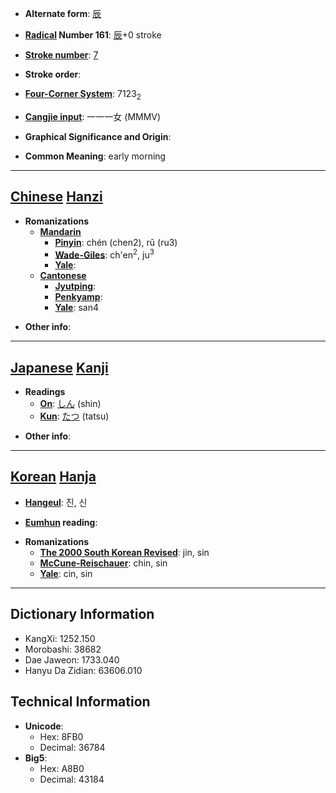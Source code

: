 * '''Alternate form''': [[辰]]

* '''[[Wiktionary:Chinese radical index| Radical]] Number 161''': [[Wiktionary:Chinese radical index 辰|辰]]+0 stroke

* '''[[Wiktionary:Chinese total strokes index|Stroke number]]''': [[Wiktionary:Chinese total strokes index 7|7]]

* '''Stroke order''': 

* '''[[Wiktionary:Chinese four corner index|Four-Corner System]]''': 7123<sub>2</sub>

* '''[[Wiktionary:Chinese Cangjie index|Cangjie input]]''': 一一一女 (MMMV)

* '''Graphical Significance and Origin''': 

* '''Common Meaning''': early morning

----

== [[Chinese]] [[Hanzi]] ==

* '''Romanizations'''
** '''[[Mandarin]]'''
*** '''[[Pinyin]]''': chén (chen2), rǔ (ru3)
*** '''[[Wade-Giles]]''': ch'en<sup>2</sup>, ju<sup>3</sup>
*** '''[[Yale]]''': 
** '''[[Cantonese]]'''
*** '''[[Jyutping]]''':
*** '''[[Penkyamp]]''': 
*** '''[[Yale]]''': san4

* '''Other info''': 

----

== [[Japanese]] [[Kanji]] ==

* '''Readings'''
** '''[[On]]''': [[しん]] (shin)
** '''[[Kun]]''': [[たつ]] (tatsu)

* '''Other info''':  

----

== [[Korean]] [[Hanja]] ==

* '''[[Hangeul]]''': 진, 신

* '''[[Eumhun]] reading''': 

* '''Romanizations'''
** '''[[The 2000 South Korean Revised Romanization|The 2000 South Korean Revised]]''': jin, sin
** '''[[McCune-Reischauer]]''': chin, sin
** '''[[Yale]]''': cin, sin

----

== Dictionary Information ==

* KangXi: 1252.150
* Morobashi: 38682
* Dae Jaweon: 1733.040
* Hanyu Da Zidian: 63606.010

== Technical Information ==

* '''Unicode''':
** Hex: 8FB0
** Decimal: 36784
* '''Big5''':
** Hex: A8B0
** Decimal: 43184